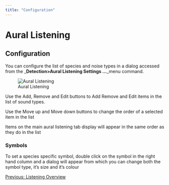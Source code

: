 ```yaml
---
title: "Configuration"
---
```

Aural Listening
===============

Configuration
-------------

  

You can configure the list of species and noise types in a dialog accessed from the _**Detection>Aural Listening Settings ...**_menu command.

  
![Aural Listening](./images/ListeningConfig.png)  
  

Use the Add, Remove and Edit buttons to Add Remove and Edit items in the list of sound types.

Use the Move up and Move down buttons to change the order of a selected item in the list

Items on the main aural listening tab display will appear in the same order as they do in the list

### Symbols

To set a species specific symbol, double click on the symbol in the right hand column and a dialog will appear from which you can change both the symbol type, it's size and it's colour

  

[Previous: Listening Overview](Listening_Overview.html)